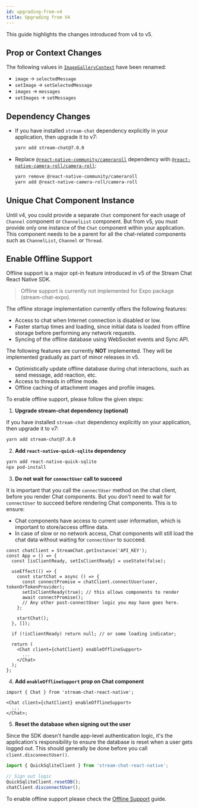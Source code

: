 ```yaml
---
id: upgrading-from-v4
title: Upgrading from V4
---
```



This guide highlights the changes introduced from v4 to v5.

## Prop or Context Changes

The following values in [`ImageGalleryContext`](https://getstream.io/chat/docs/sdk/reactnative/v5/contexts/image-gallery-context/#value) have been renamed:

- `image` -> `selectedMessage`
- `setImage` -> `setSelectedMessage`
- `images` -> `messages`
- `setImages` -> `setMessages`

## Dependency Changes

- If you have installed `stream-chat` dependency explicitly in your application, then upgrade it to v7:

  ```bash
  yarn add stream-chat@7.0.0
  ```

- Replace [`@react-native-community/cameraroll`](https://github.com/react-native-cameraroll/react-native-cameraroll) dependency with [`@react-native-camera-roll/camera-roll`](https://www.npmjs.com/package/@react-native-camera-roll/camera-roll):

  ```bash
  yarn remove @react-native-community/cameraroll
  yarn add @react-native-camera-roll/camera-roll
  ```

## Unique Chat Component Instance

  Until v4, you could provide a separate `Chat` component for each usage of `Channel` component or `ChannelList` component.
  But from v5, you must provide only one instance of the `Chat` component within your application.
  This component needs to be a parent for all the chat-related components such as `ChannelList`, `Channel` or `Thread`.

## Enable Offline Support

Offline support is a major opt-in feature introduced in v5 of the Stream Chat React Native SDK.

> Offline support is currently not implemented for Expo package (stream-chat-expo).

The offline storage implementation currently offers the following features:

- Access to chat when Internet connection is disabled or low.
- Faster startup times and loading, since initial data is loaded from offline storage before performing any network requests.
- Syncing of the offline database using WebSocket events and Sync API.

The following features are currently **NOT** implemented. They will be implemented gradually as part of minor releases in v5.

- Optimistically update offline database during chat interactions, such as send message, add reaction, etc.
- Access to threads in offline mode.
- Offline caching of attachment images and profile images.

To enable offline support, please follow the given steps:

1. **Upgrade stream-chat dependency (optional)**

  If you have installed `stream-chat` dependency explicitly on your application, then upgrade it to v7:

  ```bash
  yarn add stream-chat@7.0.0
  ```

2. **Add `react-native-quick-sqlite` dependency**

  ```bash
  yarn add react-native-quick-sqlite
  npx pod-install
  ```

3. **Do not wait for `connectUser` call to succeed**

  It is important that you call the `connectUser` method on the chat client, before you render Chat components.
  But you don't need to wait for `connectUser` to succeed before rendering Chat components. This is to ensure:

  - Chat components have access to current user information, which is important to store/access offline data.
  - In case of slow or no network access, Chat components will still load the chat data without waiting for `connectUser` to succeed.

  ```tsx {7,8,16}
  const chatClient = StreamChat.getInstance('API_KEY');
  const App = () => {
    const [isClientReady, setIsClientReady] = useState(false);

    useEffect(() => {
      const startChat = async () => {
        const connectPromise = chatClient.connectUser(user, tokenOrTokenProvider);
        setIsClientReady(true); // this allows components to render
        await connectPromise();
        // Any other post-connectUser logic you may have goes here.
      };

      startChat();
    }, []);

    if (!isClientReady) return null; // or some loading indicator;

    return (
      <Chat client={chatClient} enableOfflineSupport>
        ...
      </Chat>
    );
  };
  ```

4. **Add `enableOfflineSupport` prop on Chat component**

  ```tsx
  import { Chat } from 'stream-chat-react-native';

  <Chat client={chatClient} enableOfflineSupport>
    ...
  </Chat>;
  ```

5. **Reset the database when signing out the user**

  Since the SDK doesn't handle app-level authentication logic, it's the application's responsibility
  to ensure the database is reset when a user gets logged out. This should generally be done before you
  call `client.disconnectUser()`.

  ```jsx
  import { QuickSqliteClient } from 'stream-chat-react-native';

  // Sign out logic
  QuickSqliteClient.resetDB();
  chatClient.disconnectUser();
  ```
To enable offline support please check the [Offline Support](./offline_support.mdx) guide.
